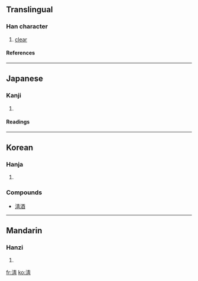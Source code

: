 {{see|清}}

==Translingual==
===Han character===
{{Han char|rn=85|rad=水|as=08|sn=11|four=|canj=水手一月 (EQMB), X水手一月 (XEQMB)}}
# [[clear]]
====References====
{{Han ref|kx=0632.150|dkj=17695|dj=1036.030|hdz=31637.111|uh=6DF8|ud=28152}}

----
==Japanese==
===Kanji===
{{ja-kanji|grade=|rs=水08}}
# {{defn|Japanese}} 
====Readings====
{{ja-readings|on=[[せい]] (sei), [[しょう]] (shō)|kun=[[きょい]] (kyoi), [[きよめる]] (kiyomeru)}}

----
==Korean==
===Hanja===
{{ko-hanja|hangeul=청|eumhun=[[맑을]] 청|rv=cheong|mr=ch'ŏng|y=cheng}}
# {{defn|Korean}}
===Compounds===
*[[淸酒]]

----

==Mandarin==
===Hanzi===
{{cmn-hanzi|pin=[[qīng]] (qing1), [[yǎn]] (yan3)|wg=ch'ing<sup>1</sup>, yen<sup>3</sup>}}
# {{defn|Mandarin}}

[[fr:淸]]
[[ko:淸]]